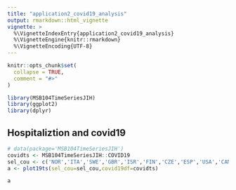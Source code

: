 ```yaml
---
title: "application2_covid19_analysis"
output: rmarkdown::html_vignette
vignette: >
  %\VignetteIndexEntry{application2_covid19_analysis}
  %\VignetteEngine{knitr::rmarkdown}
  %\VignetteEncoding{UTF-8}
---
```


```r
knitr::opts_chunk$set(
  collapse = TRUE,
  comment = "#>"
)
```

```r
library(MSB104TimeSeriesJIH)
library(ggplot2)
library(dplyr)
```

## Hospitaliztion and covid19

```r
# data(package='MSB104TimeSeriesJIH')
covidts <- MSB104TimeSeriesJIH::COVID19
sel_cou <- c('NOR','ITA','SWE','GBR','ISR','FIN','CZE','ESP','USA','CAN','SVK')
a <- plot19ts(sel_cou=sel_cou,covid19df=covidts)
```



```r
a
```

